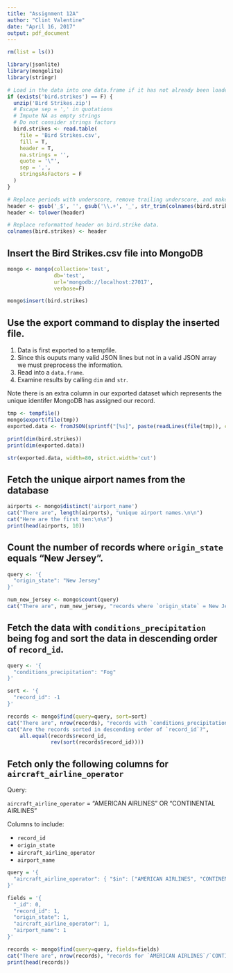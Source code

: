 ```yaml
---
title: "Assignment 12A"
author: "Clint Valentine"
date: "April 16, 2017"
output: pdf_document
---
```


```r
rm(list = ls())

library(jsonlite)
library(mongolite)
library(stringr)
```


```r
# Load in the data into one data.frame if it has not already been loaded.
if (exists('bird.strikes') == F) {
  unzip('Bird Strikes.zip')
  # Escape sep = ',' in quotations
  # Impute NA as empty strings
  # Do not consider strings factors
  bird.strikes <- read.table(
    file = 'Bird Strikes.csv',
    fill = T,
    header = T,
    na.strings = '',
    quote = '\"',
    sep = ',',
    stringsAsFactors = F
  )
}

# Replace periods with underscore, remove trailing underscore, and make lowercase.
header <- gsub('_$', '', gsub('\\.+', '_', str_trim(colnames(bird.strikes))))
header <- tolower(header)

# Replace reformatted header on bird.strike data.
colnames(bird.strikes) <- header
```


Insert the Bird Strikes.csv file into MongoDB
---

```r
mongo <- mongo(collection='test',
               db='test',
               url='mongodb://localhost:27017',
               verbose=F)

mongo$insert(bird.strikes)
```

\newpage

Use the export command to display the inserted file.
---

1. Data is first exported to a tempfile.
2. Since this ouputs many valid JSON lines but not in a valid JSON array we must preprocess the information.
3. Read into a `data.frame`.
4. Examine results by calling `dim` and `str`.

Note there is an extra column in our exported dataset which represents the unique identifer MongoDB has assigned our record.

```r
tmp <- tempfile()
mongo$export(file(tmp))
exported.data <- fromJSON(sprintf("[%s]", paste(readLines(file(tmp)), collapse=",")))
```
```r
print(dim(bird.strikes))
print(dim(exported.data))
```


```r
str(exported.data, width=80, strict.width='cut')
```

Fetch the unique airport names from the database
---

```r
airports <- mongo$distinct('airport_name')
cat("There are", length(airports), "unique airport names.\n\n")
cat("Here are the first ten:\n\n")
print(head(airports, 10))
```

Count the number of records where `origin_state` equals "New Jersey".
---
```r
query <- '{
  "origin_state": "New Jersey"
}'

num_new_jersey <- mongo$count(query)
cat("There are", num_new_jersey, "records where `origin_state` = New Jersey.")
```

\newpage

Fetch the data with `conditions_precipitation` being fog and sort the data in descending order of `record_id`.
---

```r
query <- '{
  "conditions_precipitation": "Fog"
}'

sort <- '{
  "record_id": -1
}'

records <- mongo$find(query=query, sort=sort)
cat("There are", nrow(records), "records with `conditions_precipitation` as Fog.\n\n")
cat("Are the records sorted in descending order of `record_id`?",
    all.equal(records$record_id,
              rev(sort(records$record_id))))
```

\newpage

Fetch only the following columns for `aircraft_airline_operator`
---

Query:

`aircraft_airline_operator` = "AMERICAN AIRLINES" OR "CONTINENTAL AIRLINES"

Columns to include:

- `record_id`
- `origin_state`
- `aircraft_airline_operator`
- `airport_name`

```r
query = '{
  "aircraft_airline_operator": { "$in": ["AMERICAN AIRLINES", "CONTINENTAL AIRLINES"]}
}'

fields = '{
  "_id": 0,
  "record_id": 1,
  "origin_state": 1,
  "aircraft_airline_operator": 1,
  "airport_name": 1
}'

records <- mongo$find(query=query, fields=fields)
cat("There are", nrow(records), "records for `AMERICAN AIRLINES`/`CONTINENTAL AIRLINES`.")
print(head(records))
```
